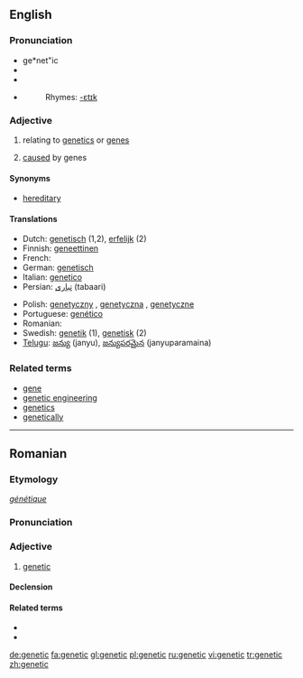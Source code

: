 ==English==

===Pronunciation===
* ge*net"ic
* {{AHD|jə-nĕt'ĭk}}
* {{IPA|/ʤəˈnetɪk/}}
* {{SAMPA|dZ@"netIk/}}
*: Rhymes: [[Rhymes:English:-ɛtɪk|-ɛtɪk]]

===Adjective===
{{en-adj}}

# {{genetics}} relating to [[genetics]] or [[gene]]s
# [[cause]]d by genes

====Synonyms====
* [[hereditary]]

====Translations====
{{top}}
* Dutch: [[genetisch]] (1,2), [[erfelijk]] (2)
* Finnish: [[geneettinen]]
* French: {{t|fr|génétique}}
* German: [[genetisch]]
* Italian: [[genetico]] {{m}}
* Persian: [[تباری]] (tabaari)
{{mid}}
* Polish: [[genetyczny]] {{m}}, [[genetyczna]] {{f}}, [[genetyczne]] {{f}}
* Portuguese: [[genético]]
* Romanian: {{t|ro|genetic}}
* Swedish: [[genetik]] (1), [[genetisk]] (2)
* [[Telugu]]: [[జన్యు]] (janyu), [[జన్యుపరమైన]] (janyuparamaina)
{{bottom}}

===Related terms===
* [[gene]]
* [[genetic engineering]]
* [[genetics]]
* [[genetically]]

----

==Romanian==

===Etymology===
{{F.|ro}} ''[[génétique]]''

===Pronunciation===
{{IPA|[ʤe'ne.tik]|lang=ro}}

===Adjective===
{{ro-adj|4}}

# [[#English|genetic]]

====Declension====
{{ro-adj-4}}

====Related terms====
* {{l|ro|genă}}
* {{l|ro|genetică}}

[[de:genetic]]
[[fa:genetic]]
[[gl:genetic]]
[[pl:genetic]]
[[ru:genetic]]
[[vi:genetic]]
[[tr:genetic]]
[[zh:genetic]]